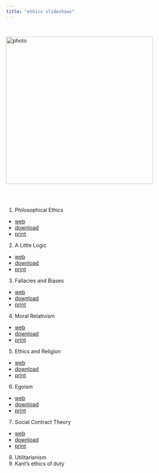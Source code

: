 ```yaml
---
title: "ethics slideshows"
---
```


<br>

![photo](images/g-1.jpg){class="photo" width=400px}\


<br><br>

1. Philosophical Ethics
- [web](https://gwmatthews.github.io/ethics-slideshows/01-introduction.html)
- [download](https://gwmatthews.github.io/ethics-slideshows/pdf/01-introduction.pdf)
- [print](https://gwmatthews.github.io/ethics-slideshows/pdf/01-introduction-print.pdf)
2. A Little Logic
- [web](https://gwmatthews.github.io/ethics-slideshows/02-logic.html)
- [download](https://gwmatthews.github.io/ethics-slideshows/pdf/02-logic.pdf)
- [print](https://gwmatthews.github.io/ethics-slideshows/pdf/02-logic-print.pdf)
3. Fallacies and Biases
- [web](https://gwmatthews.github.io/ethics-slideshows/03-fallacies.html)
- [download](https://gwmatthews.github.io/ethics-slideshows/pdf/03-fallacies.pdf)
- [print](https://gwmatthews.github.io/ethics-slideshows/pdf/03-fallacies-print.pdf)
4. Moral Relativism
- [web](https://gwmatthews.github.io/ethics-slideshows/04-relativism.html)
- [download](https://gwmatthews.github.io/ethics-slideshows/pdf/04-relativism.pdf)
- [print](https://gwmatthews.github.io/ethics-slideshows/pdf/04-relativism-print.pdf)
5. Ethics and Religion
- [web](https://gwmatthews.github.io/ethics-slideshows/05-religion.html)
- [download](https://gwmatthews.github.io/ethics-slideshows/pdf/05-religion.pdf)
- [print](https://gwmatthews.github.io/ethics-slideshows/pdf/05-religion-print.pdf)
6. Egoism
- [web](https://gwmatthews.github.io/ethics-slideshows/06-egoism.html)
- [download](https://gwmatthews.github.io/ethics-slideshows/pdf/06-egoism.pdf)
- [print](https://gwmatthews.github.io/ethics-slideshows/pdf/06-egoism-print.pdf)
7. Social Contract Theory
- [web](https://gwmatthews.github.io/ethics-slideshows/07-contract.html)
- [download](https://gwmatthews.github.io/ethics-slideshows/pdf/07-contract.pdf)
- [print](https://gwmatthews.github.io/ethics-slideshows/pdf/07-contract-print.pdf)
8. Utilitarianism <!--
- [web](https://gwmatthews.github.io/ethics-slideshows/08-utilitarianism.html)
- [download](https://gwmatthews.github.io/ethics-slideshows/pdf/08-utilitarianism.pdf)
- [print](https://gwmatthews.github.io/ethics-slideshows/pdf/08-utilitarianism-print.pdf)-->
9. Kant's ethics of duty <!--
- [web](https://gwmatthews.github.io/ethics-slideshows/09-kant.html)
- [download](https://gwmatthews.github.io/ethics-slideshows/pdf/09-kant.pdf)
- [print](https://gwmatthews.github.io/ethics-slideshows/pdf/09-kant-print.pdf)-->




